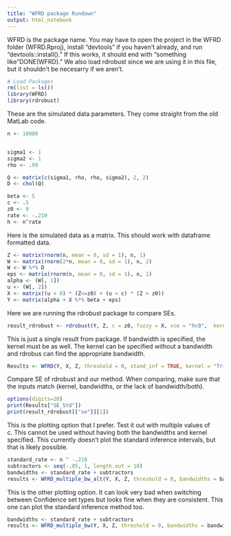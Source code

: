 ```yaml
---
title: "WFRD package Rundown"
output: html_notebook
---
```

WFRD is the package name. You may have to open the project in the WFRD folder (WFRD.Rproj), install "devtools" if you haven't already, and run "devtools::install()." If this works, it should end with "something like "DONE(WFRD)." We also load rdrobust since we are using it in this file, but it shouldn't be necesarry if we aren't.
```r
# Load Packages
rm(list = ls())
library(WFRD)
library(rdrobust)
```

These are the simulated data parameters. They come straight from the old MatLab code. 
```r
n <- 10000


sigma1 <- 1
sigma2 <- 1
rho <- .99

Q <- matrix(c(sigma1, rho, rho, sigma2), 2, 2)
D <- chol(Q)

beta <- 5
c <- .5
z0 <- 0
rate <- -.210
h <- n^rate
```

Here is the simulated data as a matrix. This should work with dataframe formatted data. 
```r

Z <- matrix(rnorm(n, mean = 0, sd = 1), n, 1)
W <- matrix(rnorm(2*n, mean = 0, sd = 1), n, 2)
W <- W %*% D
eps <- matrix(rnorm(n, mean = 0, sd = 1), n, 1)
alpha <- (W[, 1])
u <- (W[, 2])
X <- matrix((u < 0) * (Z<=z0) + (u < c) * (Z > z0))
Y <- matrix(alpha + X %*% beta + eps)
```


Here we are running the rdrobust package to compare SEs.
```r
result_rdrobust <- rdrobust(Y, Z, c = z0, fuzzy = X, vce = "hc0",  kernel = "tri")
```

This is just a single result from package. If bandwidth is specified, the kernel must be as well. The kernel can be specified without a bandwidth and rdrobus can find the appropriate bandwidth.
```r
Results <- WFRD(Y, X, Z, threshold = 0, stand_inf = TRUE, kernel = "Triangular")
```

Compare SE of rdrobust and our method. When comparing, make sure that the inputs match (kernel, bandwidths, or the lack of bandwidth/both).
```r
options(digits=20)
print(Results["SE_Std"])
print(result_rdrobust[["se"]][1])

```

This is the plotting option that I prefer. Test it out with multiple values of c. This cannot be used without having both the bandwidths and kernel specified. This currently doesn't plot the standard inference intervals, but that is likely possible. 
```r
standard_rate <- n ^ -.210
subtractors <- seq(-.05, 1, length.out = 10)
bandwidths <- standard_rate + subtractors
results <- WFRD_multiple_bw_alt(Y, X, Z, threshold = 0, bandwidths = bandwidths,  kernel = "Triangular")
```

This is the other plotting option. It can look very bad when switching between Confidence set types but looks fine when they are consistent. This one can plot the standard inference method too. 
```r
bandwidths <- standard_rate + subtractors
results <- WFRD_multiple_bw(Y, X, Z, threshold = 0, bandwidths = bandwidths,  kernel = "Triangular")
```



